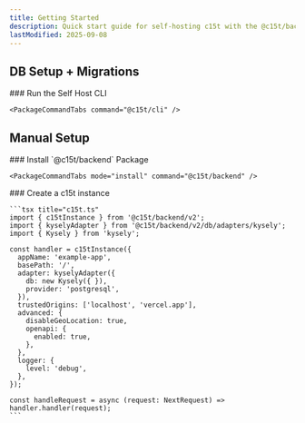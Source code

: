 ```yaml
---
title: Getting Started
description: Quick start guide for self-hosting c15t with the @c15t/backend package.
lastModified: 2025-09-08
---
```


## DB Setup + Migrations

<Steps>
  <Step>
    ### Run the Self Host CLI

    <PackageCommandTabs command="@c15t/cli" />
  </Step>
</Steps>

## Manual Setup

<Steps>
  <Step>
    ### Install `@c15t/backend` Package

    <PackageCommandTabs mode="install" command="@c15t/backend" />
  </Step>

  <Step>
    ### Create a c15t instance

    ```tsx title="c15t.ts"
    import { c15tInstance } from '@c15t/backend/v2';
    import { kyselyAdapter } from '@c15t/backend/v2/db/adapters/kysely';
    import { Kysely } from 'kysely';

    const handler = c15tInstance({
      appName: 'example-app',
      basePath: '/',
      adapter: kyselyAdapter({
        db: new Kysely({ }),
        provider: 'postgresql',
      }),
      trustedOrigins: ['localhost', 'vercel.app'],
      advanced: {
        disableGeoLocation: true,
        openapi: {
          enabled: true,
        },
      },
      logger: {
        level: 'debug',
      },
    });

    const handleRequest = async (request: NextRequest) => handler.handler(request);
    ```
  </Step>
</Steps>
